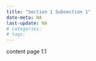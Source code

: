 ```yaml
---
title: "Section 1 Subsection 1"
date-meta: NA
last-update: NA
# categories:
# tags:
---
```


content page 1.1
